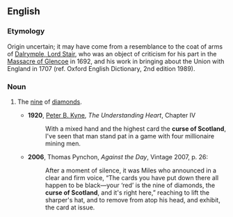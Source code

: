 ==English==
===Etymology===
Origin uncertain; it may have come from a resemblance to the coat of arms of [[w:John Dalrymple, 1st Earl of Stair|Dalrymple, Lord Stair]], who was an object of criticism for his part in the [[w:Massacre of Glencoe|Massacre of Glencoe]] in 1692, and his work in bringing about the Union with England in 1707 (ref. Oxford English Dictionary, 2nd edition 1989).

===Noun===
{{en-noun|-|head=[[curse]] [[of]] [[Scotland]]}}

# {{context|cards|slang}} The [[nine]] of [[diamonds]].
#* '''1920''', [[w:Peter B. Kyne|Peter B. Kyne]], ''The Understanding Heart'', Chapter IV
#*:With a mixed hand and the highest card the '''curse of Scotland''', I've seen that man stand pat in a game with four millionaire mining men.
#*'''2006''', Thomas Pynchon, ''Against the Day'', Vintage 2007, p. 26:
#*:After a moment of silence, it was Miles who announced in a clear and firm voice, “The cards you have put down there all happen to be black—your ‘red’ is the nine of diamonds, the '''curse of Scotland''', and it's right here,” reaching to lift the sharper's hat, and to remove from atop his head, and exhibit, the card at issue.